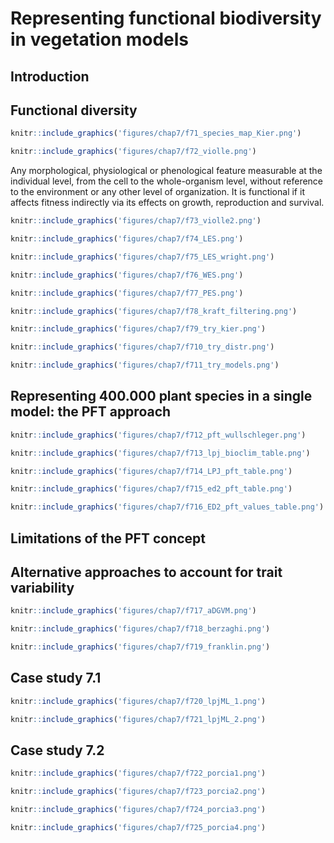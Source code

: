 # Representing functional biodiversity in vegetation models
\chaptermark{Dynamics}
<!-- Not in UCL -->

## Introduction





## Functional diversity

```r
knitr::include_graphics('figures/chap7/f71_species_map_Kier.png')
```


```r
knitr::include_graphics('figures/chap7/f72_violle.png')
```

Any morphological, physiological or phenological feature measurable at the individual level, from the cell to the whole-organism level, without reference to the environment or any other level of organization. 
It is functional if it affects fitness indirectly via its effects on growth, reproduction and survival.


```r
knitr::include_graphics('figures/chap7/f73_violle2.png')
```

```r
knitr::include_graphics('figures/chap7/f74_LES.png')
```

```r
knitr::include_graphics('figures/chap7/f75_LES_wright.png')
```

```r
knitr::include_graphics('figures/chap7/f76_WES.png')
```

```r
knitr::include_graphics('figures/chap7/f77_PES.png')
```

```r
knitr::include_graphics('figures/chap7/f78_kraft_filtering.png')
```


```r
knitr::include_graphics('figures/chap7/f79_try_kier.png')
```

```r
knitr::include_graphics('figures/chap7/f710_try_distr.png')
```

```r
knitr::include_graphics('figures/chap7/f711_try_models.png')
```


## Representing 400.000 plant species in a single model: the PFT approach



```r
knitr::include_graphics('figures/chap7/f712_pft_wullschleger.png')
```


```r
knitr::include_graphics('figures/chap7/f713_lpj_bioclim_table.png')
```


```r
knitr::include_graphics('figures/chap7/f714_LPJ_pft_table.png')
```

```r
knitr::include_graphics('figures/chap7/f715_ed2_pft_table.png')
```

```r
knitr::include_graphics('figures/chap7/f716_ED2_pft_values_table.png')
```


## Limitations of the PFT concept

## Alternative approaches to account for trait variability

```r
knitr::include_graphics('figures/chap7/f717_aDGVM.png')
```

```r
knitr::include_graphics('figures/chap7/f718_berzaghi.png')
```

```r
knitr::include_graphics('figures/chap7/f719_franklin.png')
```


## Case study 7.1


```r
knitr::include_graphics('figures/chap7/f720_lpjML_1.png')
```


```r
knitr::include_graphics('figures/chap7/f721_lpjML_2.png')
```


## Case study 7.2

```r
knitr::include_graphics('figures/chap7/f722_porcia1.png')
```

```r
knitr::include_graphics('figures/chap7/f723_porcia2.png')
```

```r
knitr::include_graphics('figures/chap7/f724_porcia3.png')
```

```r
knitr::include_graphics('figures/chap7/f725_porcia4.png')
```


